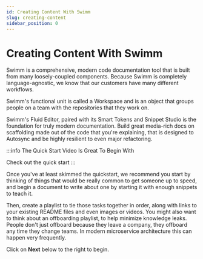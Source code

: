 ```yaml
---
id: Creating Content With Swimm
slug: creating-content
sidebar_position: 0
---
```


# Creating Content With Swimm

Swimm is a comprehensive, modern code documentation tool that is built
from many loosely-coupled components. Because Swimm is completely 
language-agnostic, we know that our customers have many different
workflows. 

Swimm's functional unit is called a <Link to="/docs/creating-content/workspaces">
Workspace</Link> and is an object that groups people on a team with the 
repositories that they work on.

Swimm's <Link to="/docs/creating-content/fluid-editor">Fluid Editor</Link>, 
paired with its <Link to="/docs/creating-content/smart-tokens">Smart Tokens</Link> 
and <Link to="/docs/creating-content/snippet-studio">Snippet Studio</Link>
is the foundation for truly modern documentation. Build great 
media-rich docs on scaffolding made out of the code that you're explaining, 
that is designed to <Link href="/docs/publishing-content/autosync">Autosync</Link> 
and be highly resilient to even major refactoring.

:::info The Quick Start Video Is Great To Begin With
<Link to="/docs/quickstart" 
    className="button button--secondary button--lg">Check out the quick start</Link>
:::

Once you've at least skimmed the quickstart, we recommend you start
by thinking of things that would be really common to get someone up
to speed, and begin a document to write about one by starting it 
with enough snippets to teach it.

Then, create a <Link to="/docs/creating-content/playlists">playlist</Link> to tie
those tasks together in order, along with links to your existing README files and
even images or videos. You might also want to think about an offboarding playlist,
to help minimize knowledge leaks. People don't just offboard because they leave a
company, they offboard any time they change teams. In modern microservice 
architecture this can happen very frequently. 

Click on **Next** below to the right to begin.

